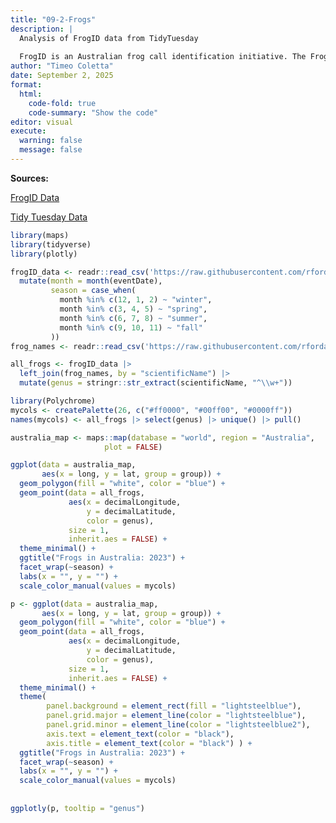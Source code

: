 ```yaml
---
title: "09-2-Frogs"
description: |
  Analysis of FrogID data from TidyTuesday
  
  FrogID is an Australian frog call identification initiative. The FrogID mobile app allows citizen scientists to record and submit frog calls for museum experts to identify. Since 2017, FrogID data has contributed to over 30 scientific papers exploring frog ecology, taxonomy, and conservation.
author: "Timeo Coletta"
date: September 2, 2025
format: 
  html:
    code-fold: true
    code-summary: "Show the code"
editor: visual
execute:
  warning: false
  message: false
---
```


**Sources:**

<a href = "https://www.frogid.net.au/explore" target = "_blank" > FrogID Data </a>

<a href = "https://github.com/hardin47/TidyTuesday/tree/gh-pages/2025-09-02" target = "_blank" > Tidy Tuesday Data</a>

```r
library(maps)
library(tidyverse)
library(plotly)

```

```r
frogID_data <- readr::read_csv('https://raw.githubusercontent.com/rfordatascience/tidytuesday/main/data/2025/2025-09-02/frogID_data.csv') |> 
  mutate(month = month(eventDate),
         season = case_when(
           month %in% c(12, 1, 2) ~ "winter",
           month %in% c(3, 4, 5) ~ "spring",
           month %in% c(6, 7, 8) ~ "summer",
           month %in% c(9, 10, 11) ~ "fall"
         ))
frog_names <- readr::read_csv('https://raw.githubusercontent.com/rfordatascience/tidytuesday/main/data/2025/2025-09-02/frog_names.csv')

all_frogs <- frogID_data |>
  left_join(frog_names, by = "scientificName") |> 
  mutate(genus = stringr::str_extract(scientificName, "^\\w+"))
```

```r
library(Polychrome)
mycols <- createPalette(26, c("#ff0000", "#00ff00", "#0000ff"))
names(mycols) <- all_frogs |> select(genus) |> unique() |> pull()
```

```r
australia_map <- maps::map(database = "world", region = "Australia",
                     plot = FALSE)
```

```r
ggplot(data = australia_map, 
       aes(x = long, y = lat, group = group)) +
  geom_polygon(fill = "white", color = "blue") + 
  geom_point(data = all_frogs,
             aes(x = decimalLongitude, 
                 y = decimalLatitude, 
                 color = genus),
             size = 1,
             inherit.aes = FALSE) +
  theme_minimal() +
  ggtitle("Frogs in Australia: 2023") + 
  facet_wrap(~season) + 
  labs(x = "", y = "") +
  scale_color_manual(values = mycols)
```

```r
p <- ggplot(data = australia_map, 
       aes(x = long, y = lat, group = group)) +
  geom_polygon(fill = "white", color = "blue") + 
  geom_point(data = all_frogs,
             aes(x = decimalLongitude, 
                 y = decimalLatitude, 
                 color = genus),
             size = 1,
             inherit.aes = FALSE) +
  theme_minimal() + 
  theme(
        panel.background = element_rect(fill = "lightsteelblue"), 
        panel.grid.major = element_line(color = "lightsteelblue"), 
        panel.grid.minor = element_line(color = "lightsteelblue2"), 
        axis.text = element_text(color = "black"),      
        axis.title = element_text(color = "black") ) +
  ggtitle("Frogs in Australia: 2023") + 
  facet_wrap(~season) + 
  labs(x = "", y = "") +
  scale_color_manual(values = mycols)
  
  
ggplotly(p, tooltip = "genus")
```
